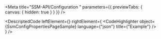 
<Meta title="SSM-API/Configuration " parameters={{ previewTabs: { canvas: { hidden: true } } }} />

<DescriptedCode
  leftElement={<SsmConfigPropertiesPageDesc />}
  rightElement={
    <CodeHighlighter
      object={SsmConfigPropertiesPageSample}
      language={"json"}
      title={"Example"}
    />
  }
/>

<SsmConfigPropertiesIndex />
